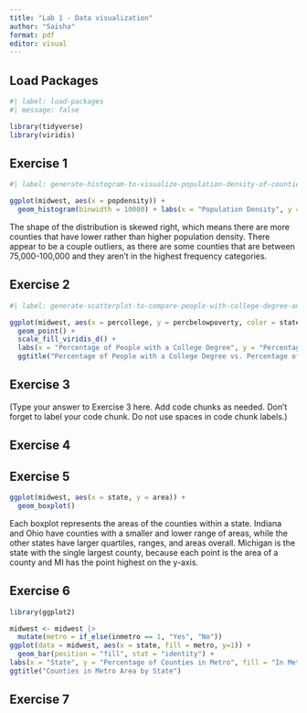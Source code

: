 ```yaml
---
title: "Lab 1 - Data visualization"
author: "Saisha"
format: pdf
editor: visual
---
```


## Load Packages

```r
#| label: load-packages
#| message: false

library(tidyverse)
library(viridis)

```

## Exercise 1

```r

#| label: generate-histogram-to-visualize-population-density-of-counties

ggplot(midwest, aes(x = popdensity)) +
  geom_histogram(binwidth = 10000) + labs(x = "Population Density", y = "Counties") + ggtitle("Population Density of Counties")

```
The shape of the distribution is skewed right, which means there are more counties that have lower rather than higher population density. There appear to be a couple outliers, as there are some counties that are between 75,000-100,000 and they aren't in the highest frequency categories.


## Exercise 2

```r

#| label: generate-scatterplot-to-compare-people-with-college-degree-and-people-below-poverty

ggplot(midwest, aes(x = percollege, y = percbelowpoverty, color = state)) +
  geom_point() + 
  scale_fill_viridis_d() +
  labs(x = "Percentage of People with a College Degree", y = "Percentage of People Below Poverty", color = "State") + 
  ggtitle("Percentage of People with a College Degree vs. Percentage of People Below Poverty")

```

## Exercise 3

(Type your answer to Exercise 3 here. Add code chunks as needed. Don't forget to label your code chunk. Do not use spaces in code chunk labels.)






## Exercise 4




## Exercise 5

```r
ggplot(midwest, aes(x = state, y = area)) + 
  geom_boxplot()

```
Each boxplot represents the areas of the counties within a state. Indiana and Ohio have counties with a smaller and lower range of areas, while the other states have larger quartiles, ranges, and areas overall. Michigan is the state with the single largest county, because each point is the area of a county and MI has the point highest on the y-axis. 

## Exercise 6

```r
library(ggplot2)
```


```r

midwest <- midwest |>
  mutate(metro = if_else(inmetro == 1, "Yes", "No"))
ggplot(data = midwest, aes(x = state, fill = metro, y=1)) +
  geom_bar(position = "fill", stat = "identity") +
labs(x = "State", y = "Percentage of Counties in Metro", fill = "In Metro") +
ggtitle("Counties in Metro Area by State")


```


## Exercise 7





